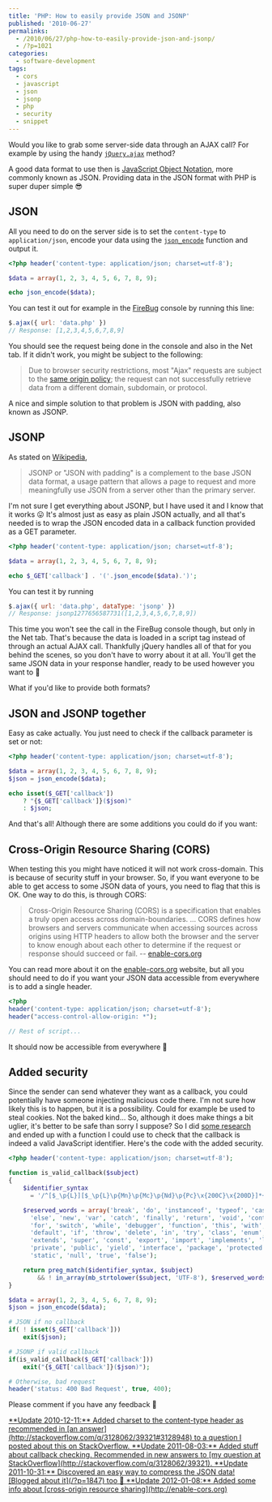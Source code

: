 ---
title: 'PHP: How to easily provide JSON and JSONP'
published: '2010-06-27'
permalinks:
  - /2010/06/27/php-how-to-easily-provide-json-and-jsonp/
  - /?p=1021
categories:
  - software-development
tags:
  - cors
  - javascript
  - json
  - jsonp
  - php
  - security
  - snippet
---

Would you like to grab some server-side data through an AJAX call? For example by using the handy [`jQuery.ajax`](http://api.jquery.com/jQuery.ajax/) method?

A good data format to use then is <a href="http://en.wikipedia.org/wiki/JSON">JavaScript Object Notation</a>, more commonly known as JSON. Providing data in the JSON format with PHP is super duper simple 😎

## JSON

All you need to do on the server side is to set the `content-type` to `application/json`, encode your data using the <a href="http://php.net/json_encode">`json_encode`</a> function and output it.

```php
<?php header('content-type: application/json; charset=utf-8');

$data = array(1, 2, 3, 4, 5, 6, 7, 8, 9);

echo json_encode($data);
```

You can test it out for example in the <a href="http://getfirebug.com/">FireBug</a> console by running this line:

```js
$.ajax({ url: 'data.php' })
// Response: [1,2,3,4,5,6,7,8,9]
```

You should see the request being done in the console and also in the Net tab. If it didn't work, you might be subject to the following:

> Due to browser security restrictions, most "Ajax" requests are subject to the <a title="Same Origin Policy on Wikipedia" href="http://en.wikipedia.org/wiki/Same_origin_policy">same origin policy</a>; the request can not successfully retrieve data from a different domain, subdomain, or protocol.

A nice and simple solution to that problem is JSON with padding, also known as JSONP.

## JSONP

As stated on <a href="http://en.wikipedia.org/wiki/JSON#JSONP">Wikipedia</a>,

> JSONP or "JSON with padding" is a complement to the base JSON data format, a
> usage pattern that allows a page to request and more meaningfully use JSON
> from a server other than the primary server.

I'm not sure I get everything about JSONP, but I have used it and I know that it works 😛 It's almost just as easy as plain JSON actually, and all that's needed is to wrap the JSON encoded data in a callback function provided as a GET parameter.

```php
<?php header('content-type: application/json; charset=utf-8');

$data = array(1, 2, 3, 4, 5, 6, 7, 8, 9);

echo $_GET['callback'] . '('.json_encode($data).')';
```

You can test it by running

```js
$.ajax({ url: 'data.php', dataType: 'jsonp' })
// Response: jsonp1277656587731([1,2,3,4,5,6,7,8,9])
```

This time you won't see the call in the FireBug console though, but only in the Net tab. That's because the data is loaded in a script tag instead of through an actual AJAX call. Thankfully jQuery handles all of that for you behind the scenes, so you don't have to worry about it at all. You'll get the same JSON data in your response handler, ready to be used however you want to 🙂

What if you'd like to provide both formats?

## JSON and JSONP together

Easy as cake actually. You just need to check if the callback parameter is set or not:

```php
<?php header('content-type: application/json; charset=utf-8');

$data = array(1, 2, 3, 4, 5, 6, 7, 8, 9);
$json = json_encode($data);

echo isset($_GET['callback'])
    ? "{$_GET['callback']}($json)"
    : $json;
```

And that's all! Although there are some additions you could do if you want:

## Cross-Origin Resource Sharing (CORS)

When testing this you might have noticed it will not work cross-domain. This is because of security stuff in your browser. So, if you want everyone to be able to get access to some JSON data of yours, you need to flag that this is OK. One way to do this, is through CORS:

> Cross-Origin Resource Sharing (CORS) is a specification that enables a truly
> open access across domain-boundaries. ... CORS defines how browsers and
> servers communicate when accessing sources across origins using HTTP headers
> to allow both the browser and the server to know enough about each other to
> determine if the request or response should succeed or fail. -- <a href="http://enable-cors.org">enable-cors.org</a>

You can read more about it on the <a href="http://enable-cors.org">enable-cors.org</a> website, but all you should need to do if you want your JSON data accessible from everywhere is to add a single header.

```php
<?php
header('content-type: application/json; charset=utf-8');
header("access-control-allow-origin: *");

// Rest of script...
```

It should now be accessible from everywhere 🙂

## Added security

Since the sender can send whatever they want as a callback, you could potentially have someone injecting malicious code there. I'm not sure how likely this is to happen, but it is a possibility. Could for example be used to steal cookies. Not the baked kind... So, although it does make things a bit uglier, it's better to be safe than sorry I suppose? So I did <a href="/?p=1739">some research</a> and ended up with a function I could use to check that the callback is indeed a valid JavaScript identifier. Here's the code with the added security.

```php
<?php header('content-type: application/json; charset=utf-8');

function is_valid_callback($subject)
{
    $identifier_syntax
      = '/^[$_\p{L}][$_\p{L}\p{Mn}\p{Mc}\p{Nd}\p{Pc}\x{200C}\x{200D}]*+$/u';

    $reserved_words = array('break', 'do', 'instanceof', 'typeof', 'case',
      'else', 'new', 'var', 'catch', 'finally', 'return', 'void', 'continue',
      'for', 'switch', 'while', 'debugger', 'function', 'this', 'with',
      'default', 'if', 'throw', 'delete', 'in', 'try', 'class', 'enum',
      'extends', 'super', 'const', 'export', 'import', 'implements', 'let',
      'private', 'public', 'yield', 'interface', 'package', 'protected',
      'static', 'null', 'true', 'false');

    return preg_match($identifier_syntax, $subject)
        && ! in_array(mb_strtolower($subject, 'UTF-8'), $reserved_words);
}

$data = array(1, 2, 3, 4, 5, 6, 7, 8, 9);
$json = json_encode($data);

# JSON if no callback
if( ! isset($_GET['callback']))
    exit($json);

# JSONP if valid callback
if(is_valid_callback($_GET['callback']))
    exit("{$_GET['callback']}($json)");

# Otherwise, bad request
header('status: 400 Bad Request', true, 400);
```

Please comment if you have any feedback 🙂

<ins dateTime="2010-12-11T06:28:34+00:00">
  **Update 2010-12-11:** Added charset to the content-type header as recommended
  in [an answer](http://stackoverflow.com/q/3128062/39321#3128948) to a question
  I posted about this on StackOverflow.
</ins>

<ins dateTime="2011-08-03T15:14:15+00:00">
  **Update 2011-08-03:** Added stuff about callback checking. Recommended in new
  answers to [my question at
  StackOverflow](http://stackoverflow.com/q/3128062/39321).
</ins>

<ins dateTime="2011-10-31T18:57:00+00:00">
  **Update 2011-10-31:** Discovered an easy way to compress the JSON data!
  [Blogged about it](/?p=1847) too 🙂
</ins>

<ins dateTime="2012-01-08T13:23:18+00:00">
  **Update 2012-01-08:** Added some info about [cross-origin resource
  sharing](http://enable-cors.org)
</ins>
